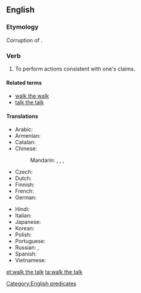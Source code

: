 ==English==

===Etymology===
Corruption of {{term|walk the walk}}.

===Verb===
{{head|en|verb|head=to [[walk]] the [[talk]]}}

# {{label|en|idiomatic|US}} To perform actions consistent with one's claims.

====Related terms====
* [[walk the walk]]
* [[talk the talk]]

====Translations====
{{trans-top|to act in accordance with one's words}}
* Arabic: {{t|ar|التزم بوعودك}}
* Armenian: {{t|hy|խոսքն ու գործը մեկ անել|sc=Armn}}
* Catalan: {{t-needed|ca}}
* Chinese:
*: Mandarin: {{t|cmn|言出必行|tr=yán chū bì xíng|sc=Hani}}, {{t+|cmn|說到做到|sc=Hani}}, {{t|cmn|说到做到|tr=shuō dào zuò dào|sc=Hani}}, {{t+|cmn|言行一致|tr=yánxíngyīzhì|sc=Hani}}
* Czech: {{t-needed|cs}}
* Dutch: {{t|nl|de daad bij het woord voegen}}
* Finnish: {{t|fi|pitää puheensa}}
* French: {{t+|fr|faut que les bottines suivent les babines}}
* German: {{t|de|seinen Worten Taten folgen lassen}}
{{trans-mid}}
* Hindi: {{t-needed|hi}}
* Italian: {{t|it|fare seguire alle parole i fatti}}
* Japanese: {{t-needed|ja}}
* Korean: {{t-needed|ko}}
* Polish: {{t-needed|pl}}
* Portuguese: {{t|pt|[[prometer]] [[e]] [[cumprir]]}}
* Russian: {{t|ru|[[подкрепля́ть]] [[слово|слова́]] [[дело|де́лом]]|impf}}, {{t|ru|[[подкрепи́ть]] [[слово|слова́]] [[дело|де́лом]]|pf}}
* Spanish: {{t|es|pasar del dicho al hecho}}
* Vietnamese: {{t-needed|vi}}
{{trans-bottom}}

[[Category:English predicates]]

[[et:walk the talk]]
[[ta:walk the talk]]
